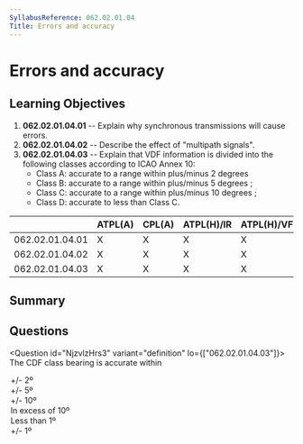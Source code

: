 ```yaml
---
SyllabusReference: 062.02.01.04
Title: Errors and accuracy
---
```


# Errors and accuracy

## Learning Objectives

1. **062.02.01.04.01** -- Explain why synchronous transmissions will cause
   errors.
2. **062.02.01.04.02** -- Describe the effect of "multipath signals".
3. **062.02.01.04.03** -- Explain that VDF information is divided into the
   following classes according to ICAO Annex 10:
   - Class A: accurate to a range within plus/minus 2 degrees
   - Class B: accurate to a range within plus/minus 5 degrees ;
   - Class C: accurate to a range within plus/minus 10 degrees ;
   - Class D: accurate to less than Class C.

|                 | ATPL(A) | CPL(A) | ATPL(H)/IR | ATPL(H)/VFR | CPL(H) | IR  | CBIR(A) |
| --------------- | ------- | ------ | ---------- | ----------- | ------ | --- | ------- |
| 062.02.01.04.01 | X       | X      | X          | X           | X      | X   |         |
| 062.02.01.04.02 | X       | X      | X          | X           | X      | X   |         |
| 062.02.01.04.03 | X       | X      | X          | X           | X      | X   |         |

## Summary

## Questions

<Question id="NjzvlzHrs3" variant="definition" lo={["062.02.01.04.03"]}>
  <Text variant="oneCorrect">
    The CDF class <Subject /> bearing is accurate within
  </Text>
  <Option id="NjzvlzHrs3-1" subject={["A"]} why="class A">
    +/- 2º
  </Option>
  <Option id="NjzvlzHrs3-2" subject={["B"]} why="class B">
    +/- 5º
  </Option>
  <Option id="NjzvlzHrs3-3" subject={["C"]} why="class C">
    +/- 10º
  </Option>
  <Option id="NjzvlzHrs3-4" subject={["D"]} why="class D">
    In excess of 10º
  </Option>
  <Option id="NjzvlzHrs3-5" why="No such class is predicted in the annex">
    Less than 1º
  </Option>
  <Option id="NjzvlzHrs3-6" why="No such class is predicted in the annex">
    +/- 1º
  </Option>
</Question>
